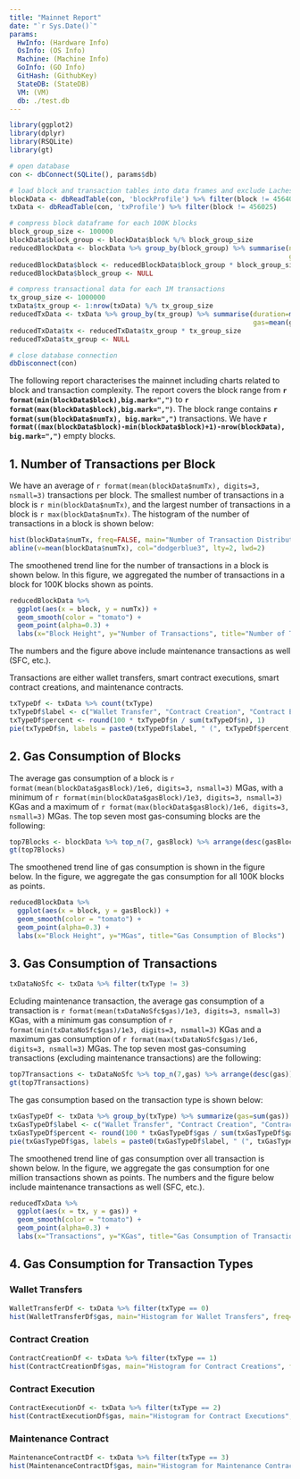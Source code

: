 ```yaml
---
title: "Mainnet Report"
date: "`r Sys.Date()`"
params:
  HwInfo: (Hardware Info)
  OsInfo: (OS Info)
  Machine: (Machine Info)
  GoInfo: (GO Info)
  GitHash: (GithubKey)
  StateDB: (StateDB)
  VM: (VM)
  db: ./test.db
---
```


```r
library(ggplot2)
library(dplyr)
library(RSQLite)
library(gt)

# open database
con <- dbConnect(SQLite(), params$db)

# load block and transaction tables into data frames and exclude Lachesis' transition block
blockData <- dbReadTable(con, 'blockProfile') %>% filter(block != 4564025)
txData <- dbReadTable(con, 'txProfile') %>% filter(block != 456025)

# compress block dataframe for each 100K blocks
block_group_size <- 100000
blockData$block_group <- blockData$block %/% block_group_size
reducedBlockData <- blockData %>% group_by(block_group) %>% summarise(numTx=mean(numTx),           # average number of transactions
                                                                      gasBlock=mean(gasBlock)/1e6) # average gas (in MGas)
reducedBlockData$block <- reducedBlockData$block_group * block_group_size
reducedBlockData$block_group <- NULL

# compress transactional data for each 1M transactions
tx_group_size <- 1000000
txData$tx_group <- 1:nrow(txData) %/% tx_group_size
reducedTxData <- txData %>% group_by(tx_group) %>% summarise(duration=mean(duration)/1e3,  # average duration (in us)
                                                             gas=mean(gas)/1e3)            # average gas (in KGas)
reducedTxData$tx <- reducedTxData$tx_group * tx_group_size
reducedTxData$tx_group <- NULL

# close database connection
dbDisconnect(con)
```

The following report characterises the mainnet including charts related to block and transaction complexity.
The report covers the block range from **`r format(min(blockData$block),big.mark=",")`**  to **`r format(max(blockData$block),big.mark=",")`**.
The block range contains **`r format(sum(blockData$numTx), big.mark=",")`** transactions.
We have **`r format((max(blockData$block)-min(blockData$block)+1)-nrow(blockData), big.mark=",")`** empty blocks.

## 1. Number of Transactions per Block

We have an average  of `r format(mean(blockData$numTx), digits=3, nsmall=3)` transactions per block.
The smallest number of transactions in a block is `r min(blockData$numTx)`, and the largest number of transactions in a block is `r max(blockData$numTx)`.
The histogram of the number of transactions in a block is shown below:

```r
hist(blockData$numTx, freq=FALSE, main="Number of Transaction Distribution", xlab="Number of Transactions", col="lightblue1"); rug(blockData$numTx)
abline(v=mean(blockData$numTx), col="dodgerblue3", lty=2, lwd=2)
```

The smoothened trend line for the number of transactions in a block is shown below. In this figure, we aggregated the number of transactions in a block for 100K blocks shown as points.

```r
reducedBlockData %>%
  ggplot(aes(x = block, y = numTx)) +
  geom_smooth(color = "tomato") +
  geom_point(alpha=0.3) +
  labs(x="Block Height", y="Number of Transactions", title="Number of Transactions per Block")
```

The numbers and the figure above include maintenance transactions as well (SFC, etc.).

Transactions are either wallet transfers, smart contract executions, smart contract creations, and maintenance contracts.
```r
txTypeDf <- txData %>% count(txType)
txTypeDf$label <- c("Wallet Transfer", "Contract Creation", "Contract Execution", "Maintenance Contract")
txTypeDf$percent <- round(100 * txTypeDf$n / sum(txTypeDf$n), 1)
pie(txTypeDf$n, labels = paste0(txTypeDf$label, " (", txTypeDf$percent, "%)"), main ="Transaction Types")
```

## 2. Gas Consumption of Blocks

The average gas consumption of a block is `r format(mean(blockData$gasBlock)/1e6, digits=3, nsmall=3)` MGas, with a minimum of `r format(min(blockData$gasBlock)/1e3, digits=3, nsmall=3)` KGas and a maximum of `r format(max(blockData$gasBlock)/1e6, digits=3, nsmall=3)` MGas.
The top seven most gas-consuming blocks are the following:

```r
top7Blocks <- blockData %>% top_n(7, gasBlock) %>% arrange(desc(gasBlock)) %>% select(block, gasBlock) %>% rename(Block = block, Gas = gasBlock)
gt(top7Blocks)
```

The smoothened trend line of gas consumption is shown in the figure below. In the figure, we aggregate the gas consumption for all 100K blocks as points.

```r
reducedBlockData %>%
  ggplot(aes(x = block, y = gasBlock)) +
  geom_smooth(color = "tomato") +
  geom_point(alpha=0.3) +
  labs(x="Block Height", y="MGas", title="Gas Consumption of Blocks")
```

## 3. Gas Consumption of Transactions
```r
txDataNoSfc <- txData %>% filter(txType != 3)
```

Ecluding maintenance transaction, the average gas consumption of a transaction is `r format(mean(txDataNoSfc$gas)/1e3, digits=3, nsmall=3)` KGas, with a minimum gas consumption of `r format(min(txDataNoSfc$gas)/1e3, digits=3, nsmall=3)` KGas and a maximum gas consumption of `r format(max(txDataNoSfc$gas)/1e6, digits=3, nsmall=3)` MGas.
The top seven most gas-consuming transactions (excluding maintenance transactions) are the following:

```r
top7Transactions <- txDataNoSfc %>% top_n(7,gas) %>% arrange(desc(gas)) %>% select(block, tx, gas) %>% rename(Gas = gas, Block = block, Transaction = tx)
gt(top7Transactions)
```

The gas consumption based on the transaction type is shown below:

```r
txGasTypeDf <- txData %>% group_by(txType) %>% summarize(gas=sum(gas))
txGasTypeDf$label <- c("Wallet Transfer", "Contract Creation", "Contract Execution", "Maintenance Contract")
txGasTypeDf$percent <- round(100 * txGasTypeDf$gas / sum(txGasTypeDf$gas), 1)
pie(txGasTypeDf$gas, labels = paste0(txGasTypeDf$label, " (", txGasTypeDf$percent, "%)"), main ="Gas Consumption of Transaction Types")
```

The smoothened trend line of gas consumption over all transaction is shown below. In the figure, we aggregate the gas consumption for one million transactions shown as points. The numbers and the figure below include maintenance transactions as well (SFC, etc.).

```r
reducedTxData %>%
  ggplot(aes(x = tx, y = gas)) +
  geom_smooth(color = "tomato") +
  geom_point(alpha=0.3) +
  labs(x="Transactions", y="KGas", title="Gas Consumption of Transactions")
```

## 4. Gas Consumption for Transaction Types
### Wallet Transfers

```r
WalletTransferDf <- txData %>% filter(txType == 0)
hist(WalletTransferDf$gas, main="Histogram for Wallet Transfers", freq=FALSE, xlab="Gas Consumption", col="lightblue1")
```

### Contract Creation

```r
ContractCreationDf <- txData %>% filter(txType == 1)
hist(ContractCreationDf$gas, main="Histogram for Contract Creations", freq=FALSE, xlab="Gas Consumption", col="lightblue1")
```

### Contract Execution

```r
ContractExecutionDf <- txData %>% filter(txType == 2)
hist(ContractExecutionDf$gas, main="Histogram for Contract Executions", freq=FALSE, xlab="Gas Consumption", col="lightblue1")
```

### Maintenance Contract

```r
MaintenanceContractDf <- txData %>% filter(txType == 3)
hist(MaintenanceContractDf$gas, main="Histogram for Maintenance Contract (SFC, etc.)", freq=FALSE, xlab="Gas Consumption", col="lightblue1")
```
